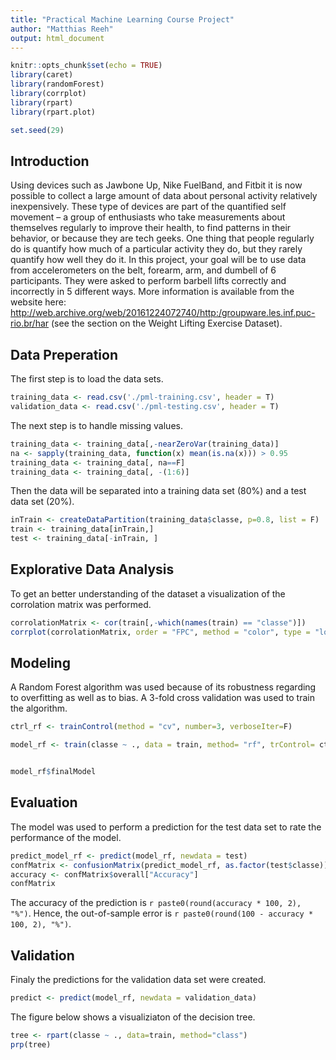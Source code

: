 ---
title: "Practical Machine Learning Course Project"
author: "Matthias Reeh"
output: html_document
---

```{r setup, include=FALSE}
knitr::opts_chunk$set(echo = TRUE)
library(caret)
library(randomForest)
library(corrplot)
library(rpart)
library(rpart.plot)

set.seed(29)
```

## Introduction

Using devices such as Jawbone Up, Nike FuelBand, and Fitbit it is now possible to collect a large amount of data about personal activity relatively inexpensively. These type of devices are part of the quantified self movement – a group of enthusiasts who take measurements about themselves regularly to improve their health, to find patterns in their behavior, or because they are tech geeks. One thing that people regularly do is quantify how much of a particular activity they do, but they rarely quantify how well they do it. In this project, your goal will be to use data from accelerometers on the belt, forearm, arm, and dumbell of 6 participants. They were asked to perform barbell lifts correctly and incorrectly in 5 different ways. More information is available from the website here: <http://web.archive.org/web/20161224072740/http:/groupware.les.inf.puc-rio.br/har> (see the section on the Weight Lifting Exercise Dataset).

## Data Preperation

The first step is to load the data sets.

```{r loadData}
training_data <- read.csv('./pml-training.csv', header = T)
validation_data <- read.csv('./pml-testing.csv', header = T)
```

The next step is to handle missing values.

```{r clean}

training_data <- training_data[,-nearZeroVar(training_data)]
na <- sapply(training_data, function(x) mean(is.na(x))) > 0.95
training_data <- training_data[, na==F]
training_data <- training_data[, -(1:6)]

```


Then the data will be separated into a training data set (80%) and a test data set (20%).
```{r splitData}

inTrain <- createDataPartition(training_data$classe, p=0.8, list = F)
train <- training_data[inTrain,]
test <- training_data[-inTrain, ]

```

## Explorative Data Analysis
To get an better understanding of the dataset a visualization of the corrolation matrix was performed.
```{r corrAnalysis}

corrolationMatrix <- cor(train[,-which(names(train) == "classe")])
corrplot(corrolationMatrix, order = "FPC", method = "color", type = "lower", tl.cex = 0.8, tl.col = rgb(0, 0, 0))
```

## Modeling

A Random Forest algorithm was used because of its robustness regarding to overfitting as well as to bias. A 3-fold cross validation was used to train the algorithm.


```{r modeling}


ctrl_rf <- trainControl(method = "cv", number=3, verboseIter=F)

model_rf <- train(classe ~ ., data = train, method= "rf", trControl= ctrl_rf)


model_rf$finalModel
```

## Evaluation

The model was used to perform a prediction for the test data set to rate the performance of the model.

```{r test}
predict_model_rf <- predict(model_rf, newdata = test)
confMatrix <- confusionMatrix(predict_model_rf, as.factor(test$classe))
accuracy <- confMatrix$overall["Accuracy"]
confMatrix
```

The accuracy of the prediction is `r paste0(round(accuracy * 100, 2), "%")`. Hence, the out-of-sample error is `r paste0(round(100 - accuracy * 100, 2), "%")`.


## Validation
Finaly the predictions for the validation data set were created.
```{r validation}


predict <- predict(model_rf, newdata = validation_data)

```

The figure below shows a visualiziaton of the decision tree. 

```{r tree}
tree <- rpart(classe ~ ., data=train, method="class")
prp(tree)

```





